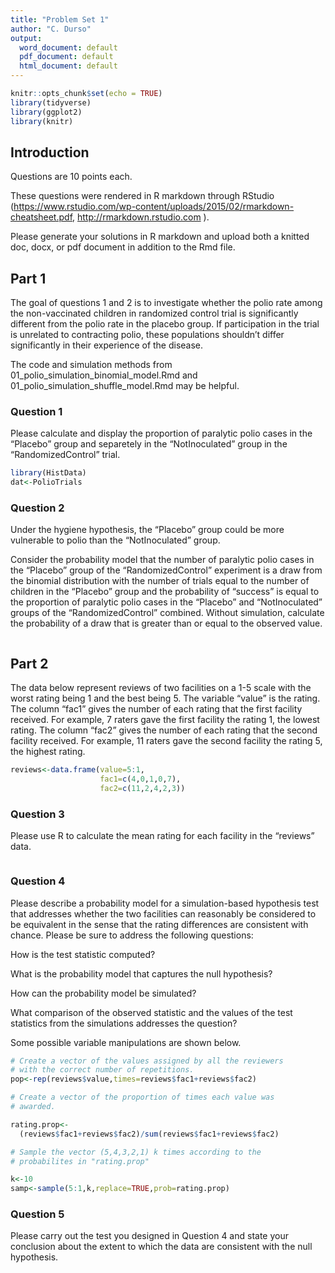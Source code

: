 ---
title: "Problem Set 1"
author: "C. Durso"
output:
  word_document: default
  pdf_document: default
  html_document: default
---

```{r setup, include=FALSE}
knitr::opts_chunk$set(echo = TRUE)
library(tidyverse)
library(ggplot2)
library(knitr)
```

## Introduction

Questions are 10 points each.

These questions were rendered in R markdown through RStudio (<https://www.rstudio.com/wp-content/uploads/2015/02/rmarkdown-cheatsheet.pdf>, <http://rmarkdown.rstudio.com> ).

Please generate your solutions in R markdown and upload both a knitted doc, docx, or pdf document in addition to the Rmd file.

## Part 1

The goal of questions 1 and 2 is to investigate whether the polio rate among the non-vaccinated children in randomized control trial is significantly different from the polio rate in the placebo group. If participation in the trial is unrelated to contracting polio, these populations shouldn't differ significantly in their experience of the disease.

The code and simulation methods from 01_polio_simulation_binomial_model.Rmd and 01_polio_simulation_shuffle_model.Rmd may be helpful.

### Question 1

Please calculate and display the proportion of paralytic polio cases in the "Placebo" group and separetely in the "NotInoculated" group in the "RandomizedControl" trial.

```{r}
library(HistData)
dat<-PolioTrials

```

### Question 2

Under the hygiene hypothesis, the "Placebo" group could be more vulnerable to polio than the "NotInoculated" group. 

Consider the probability model that the number of paralytic polio cases in the "Placebo" group of the "RandomizedControl" experiment is a draw from the binomial distribution with the number of trials equal to the number of children in the "Placebo" group and the probability of "success" is equal to the proportion of paralytic polio cases in the "Placebo" and "NotInoculated" groups of the "RandomizedControl" combined. Without simulation, calculate the probability of a draw that is greater than or equal to the observed value.


```{r}

```

## Part 2

The data below represent reviews of two facilities on a 1-5 scale with the worst rating being 1 and the best being 5. The variable "value" is the rating. The column "fac1" gives the number of each rating that the first facility received. For example, 7 raters gave the first facility the rating 1, the lowest rating. The column "fac2" gives the number of each rating that the second facility received. For example, 11 raters gave the second facility the rating 5, the highest rating.

```{r}
reviews<-data.frame(value=5:1,
                    fac1=c(4,0,1,0,7),
                    fac2=c(11,2,4,2,3))

```


### Question 3

Please use R to calculate the mean rating for each facility in the "reviews" data.  

```{r}

```

### Question 4

Please describe a probability model for a simulation-based hypothesis test that addresses whether the two facilities can reasonably be considered to be equivalent in the sense that the rating differences are consistent with chance. Please be sure to address the following questions:

How is the test statistic computed?

What is the probability model that captures the null hypothesis?

How can the probability model be simulated?

What comparison of the observed statistic and the values of the test statistics from the simulations addresses the question?

Some possible variable manipulations are shown below.

```{r}
# Create a vector of the values assigned by all the reviewers
# with the correct number of repetitions.
pop<-rep(reviews$value,times=reviews$fac1+reviews$fac2)

# Create a vector of the proportion of times each value was
# awarded.

rating.prop<-
  (reviews$fac1+reviews$fac2)/sum(reviews$fac1+reviews$fac2)

# Sample the vector (5,4,3,2,1) k times according to the
# probabilites in "rating.prop"

k<-10
samp<-sample(5:1,k,replace=TRUE,prob=rating.prop)

```

### Question 5

Please carry out the test you designed in Question 4 and state your conclusion about the extent to which the data are consistent with the null hypothesis.







